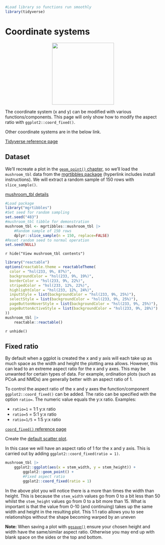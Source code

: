 ```r
#Load library so functions run smoothly
library(tidyverse)
```

# Coordinate systems

<center>
![](images/ggplot2_coordinate_system.png){style="width:200px"}
</center>

The coordinate system (x and y) can be modified with various functions/components.
This page will only show how to modify the aspect ratio with `ggplot2::coord_fixed()`.

Other coordinate systems are in the below link.

[Tidyverse reference page](https://ggplot2.tidyverse.org//reference/index.html#coordinate-systems)

## Dataset

We'll recreate a plot in the [`geom_point()` chapter](/ggplot2/geom_point.qmd), so we'll load the `mushroom_tbl` data from the [mgrtibbles package](/datasets/mgrtibbles.qmd) (hyperlink includes install instructions).
We will extract a random sample of 150 rows with `slice_sample()`.

[mushroom_tbl details](https://github.com/m-gemmell/mgrtibbles/wiki/mushroom_tbl)

```r
#Load package
library("mgrtibbles")
#Set seed for random sampling
set.seed("483")
#mushroom_tbl tibble for demonstration
mushroom_tbl <- mgrtibbles::mushroom_tbl |>
    #Random sample of 150 rows
    dplyr::slice_sample(n = 150, replace=FALSE)
#Reset random seed to normal operation
set.seed(NULL)
```

`r hide("View mushroom_tbl contents")`
```r
library("reactable")
options(reactable.theme = reactableTheme(
  color = "hsl(233, 9%, 87%)",
  backgroundColor = "hsl(233, 9%, 19%)",
  borderColor = "hsl(233, 9%, 22%)",
  stripedColor = "hsl(233, 12%, 22%)",
  highlightColor = "hsl(233, 12%, 24%)",
  inputStyle = list(backgroundColor = "hsl(233, 9%, 25%)"),
  selectStyle = list(backgroundColor = "hsl(233, 9%, 25%)"),
  pageButtonHoverStyle = list(backgroundColor = "hsl(233, 9%, 25%)"),
  pageButtonActiveStyle = list(backgroundColor = "hsl(233, 9%, 28%)")
))
mushroom_tbl |>
    reactable::reactable()
```
`r unhide()`

## Fixed ratio

By default when a ggplot is created the x and y axis will each take up as much space as the width and height the plotting area allows.
However, this can lead to an extreme aspect ratio for the x and y axes.
This may be unwanted for certain types of data.
For example, ordination plots (such as PCoA and NMDs) are generally better with an aspect ratio of 1.

To control the aspect ratio of the x and y axes the function/component `ggplot2::coord_fixed()` can be added.
The ratio can be specified with the option `ratio=`.
The numeric value equals the y:x ratio.
Examples:

- `ratio=1` = 1:1 y:x ratio
- `ratio=5` = 5:1 y:x ratio
- `ratio=1/5` = 1:5 y:x ratio

[`coord_fixed()` reference page](https://ggplot2.tidyverse.org//reference/coord_fixed.html)

Create the [default scatter plot](/ggplot2/geom_point.qmd#default-scatter-plot).

In this case we will have an aspect ratio of 1 for the x and y axis.
This is carried out by adding `ggplot2::coord_fixed(ratio = 1)`.

```r
mushroom_tbl |>
    ggplot2::ggplot(aes(x = stem_width, y = stem_height)) +
        ggplot2::geom_point() +
        #Fixed aspect ratio 
        ggplot2::coord_fixed(ratio = 1)
```

In the above plot you will notice there is a more than times the width than height.
This is because the `stem_width` values go from 0 to a bit less than 50 whilst the `stem_height` values go from 0 to a bit more than 15.
What is important is that the value from 0-10 (and continuing) takes up the same width and height in the resulting plot.
This 1:1 ratio allows you to see relationships without the shape becoming warped by an uneven

__Note:__ When saving a plot with [`ggsave()`](/ggplot2/ggsave.qmd) ensure your chosen height and width have the same/similar aspect ratio.
Otherwise you may end up with blank space on the sides or the top and bottom.